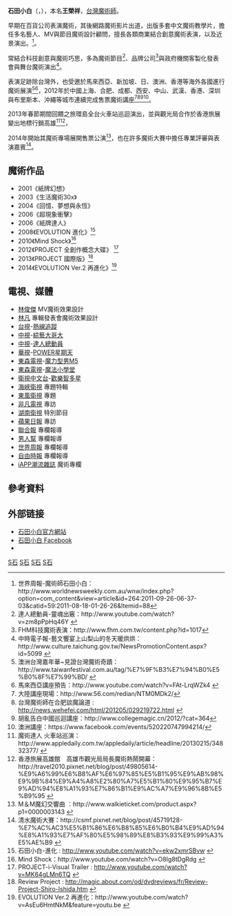 {{多個問題|
{{Citation style|time=2019-10-27}}
{{autobiography|time=2019-10-27}}
{{trivia|time=2019-10-27}}
}}
{{藝人
| 姓名 = 石田小白
| 類型 = 魔術師
| 圖片 =福建講座簽名會.jpg
| 英文名 = Shiro Ishida
| 綽號 = 小白、白大
| 出生日期 = {{birth date and age|1980|2|15}}
| 國籍 = {{ROC}}
| 職業 = 職業魔術師
| 網站 = [http://www.shiro-magic.com/ 官方網站]
| 活躍年代 = 2000年至今
}}

'''石田小白'''（{{lang-en|'''Shiro Ishida'''}}，{{bd|1980年|2月15日|}}），本名'''王榮祥'''，[[台灣|台灣]][[魔術師|魔術師]]。

早期在百貨公司表演魔術，其後網路魔術影片出道，出版多套中文魔術教學片，擔任多名藝人、MV與節目魔術設計顧問，擅長各類商業結合創意魔術表演，以及近景演出。<ref>世界周報-魔術師石田小白：http://www.worldnewsweekly.com.au/wnw/index.php?option=com_content&view=article&id=264:2011-09-26-06-37-03&catid=59:2011-08-18-01-26-26&Itemid=88{{dead link|date=2018年4月 |bot=InternetArchiveBot |fix-attempted=yes }}</ref>。

常結合科技創意與魔術巧思，多為魔術節目<ref>達人總動員-靈魂出竅：http://www.youtube.com/watch?v=zm8pPpHq46Y {{Wayback|url=http://www.youtube.com/watch?v=zm8pPpHq46Y |date=20161004070120 }}</ref>、品牌公司<ref>FHM科技魔術表演：http://www.fhm.com.tw/content.php?id=1017{{dead link|date=2018年4月 |bot=InternetArchiveBot |fix-attempted=yes }}</ref>與政府機關客製化發表會與舞台魔術演出<ref>中時電子報-藝文饗宴上山梨山的冬天暖烘烘：http://www.culture.taichung.gov.tw/NewsPromotionContent.aspx?id=5099 {{Wayback|url=http://www.culture.taichung.gov.tw/NewsPromotionContent.aspx?id=5099 |date=20160306140234 }}</ref>。

表演足跡除台灣外，也受邀於馬來西亞、新加坡、日、澳洲、香港等海外各國進行魔術展演<ref>澳洲台灣嘉年華~見證台灣魔術奇蹟：http://www.taiwanfestival.com.au/tag/%E7%9F%B3%E7%94%B0%E5%B0%8F%E7%99%BD/ {{Wayback|url=http://www.taiwanfestival.com.au/tag/%E7%9F%B3%E7%94%B0%E5%B0%8F%E7%99%BD/ |date=20130505014203 }}</ref><ref>馬來西亞講座預告：http://www.youtube.com/watch?v=FAt-LrqWZk4 {{Wayback|url=http://www.youtube.com/watch?v=FAt-LrqWZk4 |date=20141107055202 }}</ref>，2012年於中國上海、合肥、成都、西安、中山、武漢、香港、深圳與布里斯本、沖繩等城市連續完成售票魔術講座<ref>大陸講座現場：http://www.56.com/redian/NTM0MDk2/{{dead link|date=2018年4月 |bot=InternetArchiveBot |fix-attempted=yes }}</ref><ref>台灣魔術師在合肥談魔論道 : http://news.wehefei.com/html/201205/029219722.html {{Wayback|url=http://news.wehefei.com/html/201205/029219722.html |date=20130531034942 }}</ref><ref>胡亂告白中國巡迴講座：http://www.collegemagic.cn/2012/?cat=364{{dead link|date=2018年4月 |bot=InternetArchiveBot |fix-attempted=yes }}</ref><ref>澳洲講座：https://www.facebook.com/events/520220747994214/</ref>。

2013年春節期間回饋之旅環島全台火車站巡迴演出，並與觀光局合作於香港旅展變出地標行銷高雄<ref>魔術達人 火車站巡演：http://www.appledaily.com.tw/appledaily/article/headline/20130215/34832377/ {{Wayback|url=http://www.appledaily.com.tw/appledaily/article/headline/20130215/34832377/ |date=20130530210905 }}</ref><ref>香港旅展高雄館　高雄市觀光局局長魔術熱鬧開幕：http://travel2010.pixnet.net/blog/post/49805614-%E9%A6%99%E6%B8%AF%E6%97%85%E5%B1%95%E9%AB%98%E9%9B%84%E9%A4%A8%E2%80%A7%E5%B1%80%E9%95%B7%E9%AD%94%E8%A1%93%E7%86%B1%E9%AC%A7%E9%96%8B%E5%B9%95 {{Wayback|url=http://travel2010.pixnet.net/blog/post/49805614-%E9%A6%99%E6%B8%AF%E6%97%85%E5%B1%95%E9%AB%98%E9%9B%84%E9%A4%A8%E2%80%A7%E5%B1%80%E9%95%B7%E9%AD%94%E8%A1%93%E7%86%B1%E9%AC%A7%E9%96%8B%E5%B9%95 |date=20190714133011 }}</ref>，

2014年開始其魔術專場展開售票公演<ref>M＆M魔幻交響曲 ：http://www.walkieticket.com/product.aspx?p1=0000003143 {{Wayback|url=http://www.walkieticket.com/product.aspx?p1=0000003143 |date=20140702022225 }}</ref>，也在許多魔術大賽中擔任專業評審與表演嘉賓<ref>清水魔術大賽：http://csmf.pixnet.net/blog/post/45719128-%E7%AC%AC3%E5%B1%86%E6%B8%85%E6%B0%B4%E9%AD%94%E8%A1%93%E7%AF%80%E5%98%89%E8%B3%93%E9%99%A3%E5%AE%B9 {{Wayback|url=http://csmf.pixnet.net/blog/post/45719128-%E7%AC%AC3%E5%B1%86%E6%B8%85%E6%B0%B4%E9%AD%94%E8%A1%93%E7%AF%80%E5%98%89%E8%B3%93%E9%99%A3%E5%AE%B9 |date=20131227075443 }}</ref>。

==魔術作品==
*2001《紙牌幻想》  {{zh-tw}}
*2003《生活魔術30x》 {{zh-tw}}
*2004《回憶、夢想與永恆》 {{zh-tw}}
*2006《超現象衝擊》 {{zh-tw}}
*2006《紙牌達人》 {{zh-tw}}
*2008《EVOLUTION 進化》<ref>石田小白-進化 : http://www.youtube.com/watch?v=ekw2xmrSBvw {{Wayback|url=http://www.youtube.com/watch?v=ekw2xmrSBvw |date=20140623205958 }}</ref> {{zh-tw}} 
*2010《Mind Shock》<ref>Mind Shock：http://www.youtube.com/watch?v=O8Ig8tDgRdg {{Wayback|url=http://www.youtube.com/watch?v=O8Ig8tDgRdg |date=20140623221102 }}</ref> {{zh-tw}}
*2012《PROJECT 全創作概念大碟》 <ref>PROJECT-i-Visual Trailer : http://www.youtube.com/watch?v=MK64gLMn6TQ {{Wayback|url=http://www.youtube.com/watch?v=MK64gLMn6TQ |date=20140623204703 }}</ref> {{zh-tw}} 
*2013《PROJECT 國際版》<ref>Review Project : http://magic.about.com/od/dvdreviews/fr/Review-Project-Shiro-Ishida.htm {{Wayback|url=http://magic.about.com/od/dvdreviews/fr/Review-Project-Shiro-Ishida.htm |date=20130515090836 }}</ref>  {{en}}
*2014《EVOLUTION Ver.2 再進化》<ref>EVOLUTION Ver.2 再進化：http://www.youtube.com/watch?v=AsEu6HmtNkM&feature=youtu.be {{Wayback|url=http://www.youtube.com/watch?v=AsEu6HmtNkM&feature=youtu.be |date=20140623221007 }}</ref> {{zh-tw}}

== 電視、媒體 ==
*[[林俊傑|林俊傑]] MV魔術效果設計
*[[林凡|林凡]] 專輯發表會魔術效果設計
*[[台視|台視]]-[[熱線追蹤|熱線追蹤]]
*[[中視|中視]]-[[綜藝大哥大|綜藝大哥大]]
*[[中視|中視]]-[[達人總動員|達人總動員]] 
*[[華視|華視]]-[[POWER星期天|POWER星期天]]
*[[東森電視|東森電視]]-[[魔力型男M5|魔力型男M5]]
*[[東森電視|東森電視]]-[[魔法小學堂|魔法小學堂]]
*[[衛視中文台|衛視中文台]]-[[歡樂智多星|歡樂智多星]]
*[[海峽衛視|海峽衛視]] 專題特輯
*[[東風衛視|東風衛視]] 專題
*[[非凡電視|非凡電視]] 專訪
*[[湖南衛視|湖南衛視]] 特別節目
*[[蘋果日報|蘋果日報]] 專訪
*[[聯合報|聯合報]] 專欄報導
*[[男人幫|男人幫]] 專欄報導
*[[世界周報|世界周報]] 專欄報導
*[[自由時報|自由時報]] 專欄報導
*[[iAPP潮流雜誌|iAPP潮流雜誌]] 魔術專欄

==參考資料==
{{reflist|1}}

==外部链接==
*[http://www.shiro-magic.com 石田小白官方網站] {{Wayback|url=http://www.shiro-magic.com/ |date=20130617222348 }}
* [https://www.facebook.com/shiro.ishida 石田小白 Facebook]{{zh-tw}}
*{{Sinaweibo|shiromagic|石田小白}}

[[Category:高雄市人|S石]]
[[Category:台灣魔術師|S石]]
[[Category:魔術教學|S石]]
[[Category:淡江大學校友|S石]]
